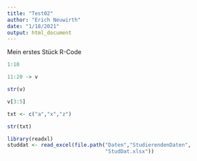 ```yaml
---
title: "Test02"
author: "Erich Neuwirth"
date: "1/18/2021"
output: html_document
---
```


Mein erstes Stück R-Code

```r
1:10
```

```r
11:20 -> v
```

```r
str(v)
```
```r
v[3:5]
```
```r
txt <- c("a","x","z")
```

```r
str(txt)
```
```r
library(readxl)
studdat <- read_excel(file.path("Daten","StudierendenDaten",
                                "StudDat.xlsx"))
```

